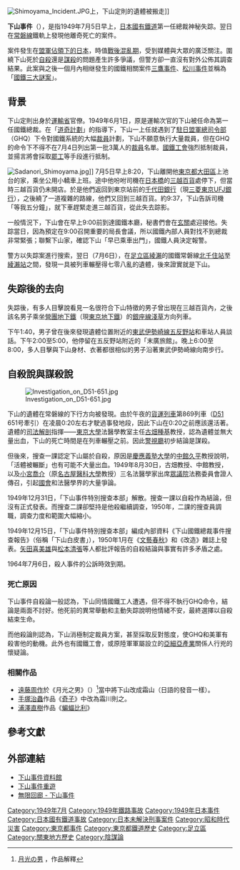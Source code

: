 [[File:Shimoyama_Incident.JPG|thumb]]上，下山定則的遺體被搬走]]

'''下山事件'''（{{jpn|j=下山事件|hg=しもやまじけん|rm=Shimoyama jiken|f=y}}），是指1949年7月5日早上，[[日本國有鐵道|日本國有鐵道]]第一任總裁{{link-ja|下山定則}}神秘失踪。翌日在[[常磐線|常磐線]]鐵軌上發現他離奇死亡的案件。

案件發生在[[盟軍佔領下的日本|盟軍佔領下的日本]]，時值[[戰後混亂期|戰後混亂期]]，受到媒體與大眾的廣泛關注。圍繞下山死於[[自殺|自殺]]還是[[謀殺|謀殺]]的問題產生許多爭議，但警方卻一直沒有對外公佈其調查結果。此案與之後一個月內相继發生的國鐵相關案件[[三鷹事件|三鷹事件]]、[[松川事件|松川事件]]並稱為「[[國鐵三大神秘事件|國鐵三大謎案]]」。

==背景==

下山定則出身於[[運輸省|運輸省]]官僚。1949年6月1日，原是運輸次官的下山被任命為第一任國鐵總裁。在「[[道奇計劃|道奇計劃]]」的指導下，下山一上任就遇到了[[駐日盟軍總司令部|駐日盟軍總司令部]]（GHQ）下令對國鐵系統的大幅[[裁員|裁員]]計劃，下山不願意執行大量裁員，但在GHQ的命令下不得不在7月4日列出第一批3萬人的[[裁員|裁員]]名單。[[國鐵工會|國鐵工會]]強烈抵制裁員，並揚言將會採取[[罷工|罷工]]等手段進行抵制。

[[File:Sadanori_Shimoyama.jpg|thumb]]]]
7月5日早上8:20，下山離開他[[東京都|東京都]][[大田區|大田區]]上池台的家，乘坐公用小轎車上班。途中他吩咐司機在[[日本橋_(東京都中央區)|日本橋]]的[[三越百貨|三越百貨]]處停下，但當時三越百貨仍未開店。於是他們返回到東京站前的[[千代田銀行|千代田銀行]]（現[[三菱東京UFJ銀行|三菱東京UFJ銀行]]），之後繞了一道複雜的路線，他們又回到三越百貨。約9:37，下山告訴司機「等我五分鐘」，就下車趕緊走進三越百貨，從此失去踪影。

一般情況下，下山會在早上9:00前到達國鐵本廳，秘書們會在[[玄關|玄關]]處迎接他。失踪當日，因為預定在9:00召開重要的局長會議，所以國鐵內部人員對找不到總裁非常緊張；聯繫下山家，確認下山「早已乘車出門」，國鐵人員決定報警。

警方以失踪案進行搜索，翌日（7月6日），在[[足立區|足立區]][[綾瀨_(足立區)|綾瀨]]的國鐵常磐線[[北千住站|北千住站]]至[[綾瀨站|綾瀨站]]之間，發現一具被列車輾壓得七零八亂的遺體，後來證實就是下山。

==失踪後的去向==

失踪後，有多人目擊說看見一名很符合下山特徵的男子曾出現在三越百貨內，之後該名男子乘坐[[帝都高速度交通營團|營團地下鐵]]（現[[東京地下鐵|東京地下鐵]]）的[[銀座線|銀座線]][[淺草站|淺草]]方向列車。

下午1:40，男子曾在後來發現遺體位置附近的[[東武伊勢崎線|東武伊勢崎線]][[五反野站|五反野站]]和車站人員談話。下午2:00至5:00，他停留在五反野站附近的「末廣旅館」。晚上6:00至8:00，多人目擊與下山身材、衣著都很相似的男子沿著東武伊勢崎線向南步行。

==自殺說與謀殺說==

[[File:Investigation_on_D51-651.jpg|thumb]]

下山的遺體在常磐線的下行方向被發現。由於午夜的[[貨運列車|貨運列車]]第869列車（[[日本國鐵D51型蒸汽機車|D51]] 651号牽引）在凌晨0:20左右才駛過事發地段，因此下山在0:20之前應該還活著。遺體的[[司法解剖|司法解剖]]指揮——[[東京大學|東京大學]]法醫學教室主任[[古畑種基|古畑種基]]教授，認為遺體並無大量出血，下山的死亡時間是在列車輾壓之前。因此[[警視廳|警視廳]]初步結論是謀殺。

但後來，搜查一課認定下山屬於自殺，原因是[[慶應義塾大學|慶應義塾大學]]的[[中館久平|中館久平]]教授說明，「活體被輾斷」也有可能不大量出血。1949年8月30日，古畑教授、中館教授，以及[[小宮喬介|小宮喬介]]（原[[名古屋醫科大學|名古屋醫科大學]]教授）三名法醫學家出席[[眾議院_(日本)|眾議院]]法務委員會證人傳召，引起[[國會_(日本)|國會]]和法醫學界的大量爭論。

1949年12月31日，「下山事件特別搜查本部」解散。搜查一課以自殺作為結論，但沒有正式發表。而搜查二課卻堅持是他殺繼續調查，1950年，二課的搜查員調職，調查力度和範圍大幅縮小。

1949年12月15日，「下山事件特別搜查本部」編成內部資料《下山國鐵總裁事件搜查報告》（俗稱「下山白皮書」），1950年1月在《[[文藝春秋|文藝春秋]]》和《改造》雜誌上發表。[[矢田喜美雄|矢田喜美雄]]與[[松本清張|松本清張]]等人都批評報告的自殺結論與事實有許多矛盾之處。

1964年7月6日，殺人事件的公訴時效到期。

===死亡原因===
下山事件自殺論一般認為，下山同情國鐵工人遭遇，但不得不執行GHQ命令，結論是兩面不討好。他死前的異常舉動和主動失踪說明他情緒不安，最終選擇以自殺結束生命。

而他殺論則認為，下山消極制定裁員方案，甚至採取反對態度，使GHQ和美軍有殺害他的動機。此外也有國鐵工會，或原陸軍軍屬設立的[[亞細亞產業|亞細亞產業]]關係人行兇的懷疑論。

===相關作品===

*[[遠藤周作|遠藤周作]]於《月光之男》（{{lang|ja|月光の男}}）<ref name="月光の男">[http://www.weblio.jp/content/%E6%9C%88%E5%85%89%E3%81%AE%E7%94%B7 月光の男] {{Wayback|url=http://www.weblio.jp/content/%E6%9C%88%E5%85%89%E3%81%AE%E7%94%B7 |date=20200606175303 }}，作品解釋</ref>當中將下山改成霜山（日語的發音一樣）。
*[[手塚治虫|手塚治蟲]]作品《[[奇子|奇子]]》中改為霜川則之。
*[[浦澤直樹|浦澤直樹]]作品《[[蝙蝠比利|蝙蝠比利]]》

==參考文獻==
{{Reflist|2}}

==外部連結==
* [http://shimoyamania.org/ 下山事件資料館]{{Wayback|url=http://shimoyamania.org/ |date=20201004021342 }}     
* [http://www.tokyo-kurenaidan.com/shimoyama1.htm 下山事件重遊]{{Wayback|url=http://www.tokyo-kurenaidan.com/shimoyama1.htm |date=20200606175313 }}     
* [https://web.archive.org/web/20110818235248/http://www.alpha-net.ne.jp/users2/knight9/simoyama.htm 無限回廊 - 下山事件] 

{{1949年鐵路事故|state=collapsed}}
{{Portal bar|日本|鐵路|東京|城市軌道交通|日本鐵路|歷史|政治}}
[[Category:1949年7月|Category:1949年7月]]
[[Category:1949年鐵路事故|Category:1949年鐵路事故]]
[[Category:1949年日本事件|Category:1949年日本事件]]
[[Category:日本國有鐵道事故|Category:日本國有鐵道事故]]
[[Category:日本未解決刑事案件|Category:日本未解決刑事案件]]
[[Category:昭和時代災害|Category:昭和時代災害]]
[[Category:東京都事件|Category:東京都事件]]
[[Category:東京都鐵道歷史|Category:東京都鐵道歷史]]
[[Category:足立區|Category:足立區]]
[[Category:關東地方歷史|Category:關東地方歷史]]
[[Category:陰謀論|Category:陰謀論]]